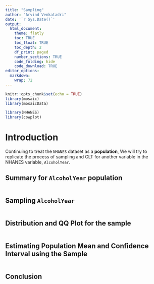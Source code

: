 ```yaml
---
title: "Sampling"
author: "Arvind Venkatadri"
date: '`r Sys.Date()`'
output:
  html_document:
    theme: flatly
    toc: TRUE
    toc_float: TRUE
    toc_depth: 2
    df_print: paged
    number_sections: TRUE
    code_folding: hide
    code_download: TRUE
editor_options: 
  markdown: 
    wrap: 72
---
```


```r
knitr::opts_chunk$set(echo = TRUE)
library(mosaic)
library(mosaicData)

library(NHANES)
library(cowplot)

```

# Introduction

Continuing to treat the `NHANES` dataset as a **population**, We will
try to replicate the process of sampling and CLT for another variable in
the NHANES variable, `AlcoholYear`.

## Summary for `AlcoholYear` population

```r

```

## Sampling `AlcoholYear`

```r

```

## Distribution and QQ Plot for the sample

```r

```

## Estimating Population Mean and Confidence Interval using the Sample

```r

```

## Conclusion
